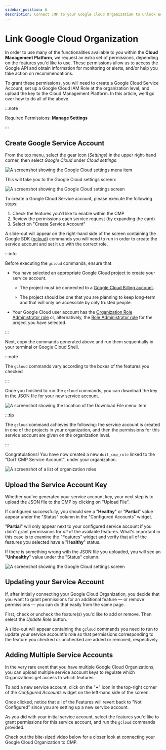 ```yaml
---
sidebar_position: 6
description: Connect CMP to your Google Cloud Organization to unlock additional CMP features.
---
```


# Link Google Cloud Organization

In order to use many of the functionalities available to you within the **Cloud Management Platform**, we request an extra set of permissions, depending on the features you'd like to use. These permissions allow us to access the Google API and obtain information for monitoring or alerts, and/or help you take action on recommendations.

To grant these permissions, you will need to create a Google Cloud Service Account, set up a Google Cloud IAM Role at the organization level, and upload the key to the Cloud Management Platform. In this article, we'll go over how to do all of the above.

:::note

Required Permissions: **Manage Settings**

:::

## Create Google Service Account

From the top menu, select the gear icon (_Settings_) in the upper right-hand corner, then select _Google Cloud_ under _Cloud settings_:

![A screenshot showing the _Google Cloud_ settings menu item](../../static/img/docs/cmp-google-cloud-settings-menu.png)

This will take you to the Google Cloud settings screen:

![A screenshot showing the _Google Cloud_ settings screen](../../static/img/docs/cmp-google-cloud-settings.png)

To create a Google Cloud Service account, please execute the following steps:

1. Check the features you'd like to enable within the CMP
2. Review the permissions each service request (by expanding the card)
3. Select on "Create Service Account"

A slide-out will appear on the right-hand side of the screen containing the Google SDK ([gcloud](https://cloud.google.com/sdk)) commands you will need to run in order to create the service account and set it up with the correct role.

:::info

Before executing the `gcloud` commands, ensure that:

- You have selected an appropriate Google Cloud project to create your service account.

  - The project must be connected to a [Google Cloud Billing account](https://cloud.google.com/billing/docs/concepts#billing_account).

  - The project should be one that you are planning to keep long-term and that will only be accessible by only trusted people.

- Your Google Cloud user account has the [Organization Role Administrator role](https://cloud.google.com/iam/docs/understanding-custom-roles#organization_role_administrator_role) or, alternatively, the [Role Administrator role](https://cloud.google.com/iam/docs/understanding-custom-roles#role_administrator_role) for the project you have selected.

:::

Next, copy the commands generated above and run them sequentially in your terminal or Google Cloud Shell.

:::note

The `gcloud` commands vary according to the boxes of the features you checked

:::

Once you finished to run the `gcloud` commands, you can download the key in the JSON file for your new service account.

![A screenshot showing the location of the Download File menu item](../../static/img/docs/gcp-gcloud-download-file.png)

:::tip

The `gcloud` command achieves the following: the service account is created in one of the projects in your organization, and then the permissions for this service account are given on the organization level.

:::

Congratulations! You have now created a new `doit_cmp_role` linked to the "DoiT CMP Service Account", under your organization.

![A screenshot of a list of organization roles](../../static/img/docs/gcp-created-doit-cmp-role.png)

## Upload the Service Account Key

Whether you've generated your service account key, your next step is to upload the JSON file to the CMP by clicking on "Upload File".

If configured successfully, you should see a "**Healthy**" or "**Partial**" value appear under the "Status" column in the "Configured Accounts" widget.

"**Partial**" will only appear next to your configured service account if you didn't grant permissions for _all_ of the available features. What's important in this case is to examine the "Features" widget and verify that all of the features you selected have a "**Healthy**" status.

If there is something wrong with the JSON file you uploaded, you will see an "**Unhealthy**" value under the "Status" column.

![A screenshot showing the _Google Cloud_ settings screen](../../static/img/docs/cmp-google-cloud-settings.png)

## Updating your Service Account

If, after initially connecting your Google Cloud Organization, you decide that you want to grant permissions for an additional feature &mdash; or remove permissions &mdash; you can do that easily from the same page.

First, check or uncheck the feature(s) you'd like to add or remove. Then select the _Update Role_ button.

A slide-out will appear containing the `gcloud` commands you need to run to update your service account's role so that permissions corresponding to the feature you checked or unchecked are added or removed, respectively.

## Adding Multiple Service Accounts

In the very rare event that you have multiple Google Cloud Organizations, you can upload multiple service account keys to regulate which Organizations get access to which features.

To add a new service account, click on the "**+**" icon in the top-right corner of the _Configured Accounts_ widget on the left-hand side of the screen.

Once clicked, notice that all of the Features will revert back to "Not Configured" since you are setting up a new service account.

As you did with your initial service account, select the features you'd like to grant permissions for this service account, and run the `gcloud` commands provided.

Check out the bite-sized video below for a closer look at connecting your Google Cloud Organization to CMP.


<LoomEmbed id="55c2fd9dbde74ac6bd2d3ac7e8c8bd45" />
